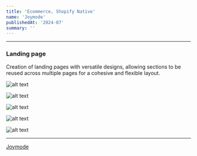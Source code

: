 ```yaml
---
title: 'Ecommerce, Shopify Native'
name: 'Joymode'
publishedAt: '2024-07'
summary: ''
---
```


***

### Landing page

Creation of landing pages with versatile designs, allowing sections to be reused across multiple pages for a cohesive and flexible layout.

![alt text](/images/joymode/Joymode-1.jpeg)

![alt text](/images/joymode/Joymode-4.jpeg)

![alt text](/images/joymode/Joymode-2.jpeg)

![alt text](/images/joymode/Joymode-5.jpeg)

![alt text](/images/joymode/Joymode-3.jpeg)

***

[Joymode](https://www.tryjoymode.com/)